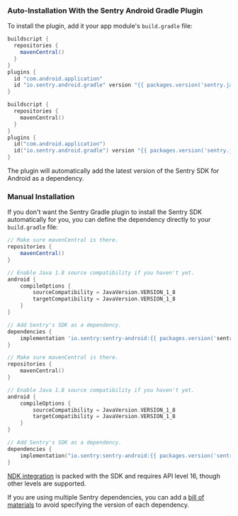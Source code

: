 ### Auto-Installation With the Sentry Android Gradle Plugin

To install the plugin, add it your app module's `build.gradle` file:

```groovy {filename:app/build.gradle}
buildscript {
  repositories {
    mavenCentral()
  }
}
plugins {
  id "com.android.application"
  id "io.sentry.android.gradle" version "{{ packages.version('sentry.java.android.gradle-plugin', '3.0.0') }}"
}
```

```kotlin {filename:app/build.gradle}
buildscript {
  repositories {
    mavenCentral()
  }
}
plugins {
  id("com.android.application")
  id("io.sentry.android.gradle") version "{{ packages.version('sentry.java.android.gradle-plugin', '3.0.0') }}"
}
```

The plugin will automatically add the latest version of the Sentry SDK for Android as a dependency.

### Manual Installation

If you don't want the Sentry Gradle plugin to install the Sentry SDK automatically for you, you can define the dependency directly to your `build.gradle` file:

```groovy {filename:app/build.gradle}
// Make sure mavenCentral is there.
repositories {
    mavenCentral()
}

// Enable Java 1.8 source compatibility if you haven't yet.
android {
    compileOptions {
        sourceCompatibility = JavaVersion.VERSION_1_8
        targetCompatibility = JavaVersion.VERSION_1_8
    }
}

// Add Sentry's SDK as a dependency.
dependencies {
    implementation 'io.sentry:sentry-android:{{ packages.version('sentry.java.android', '4.2.0') }}'
}
```

```kotlin {filename:app/build.gradle}
// Make sure mavenCentral is there.
repositories {
    mavenCentral()
}

// Enable Java 1.8 source compatibility if you haven't yet.
android {
    compileOptions {
        sourceCompatibility = JavaVersion.VERSION_1_8
        targetCompatibility = JavaVersion.VERSION_1_8
    }
}

// Add Sentry's SDK as a dependency.
dependencies {
    implementation("io.sentry:sentry-android:{{ packages.version('sentry.java.android', '4.2.0') }}")
}
```

<Note>

[NDK integration](/platforms/android/using-ndk/) is packed with the SDK and requires API level 16, though other levels are supported.

If you are using multiple Sentry dependencies, you can add a [bill of materials](/platforms/android/configuration/bill-of-materials) to avoid specifying the version of each dependency.

</Note>
